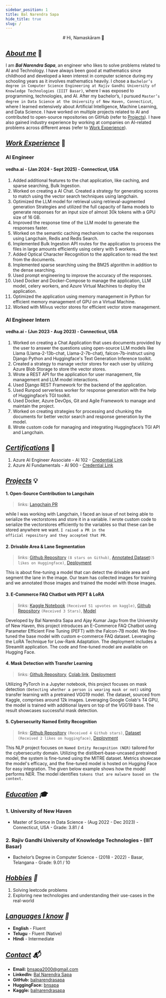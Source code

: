 ```yaml
---
sidebar_position: 1
title: Bal Narendra Sapa
hide_title: true
slug: /
---
```


<center>
# Hi, Namaskāram 👋
</center>


## ***<u>About me</u>*** 📝

I am ***Bal Narendra Sapa***, an engineer who likes to solve problems related to AI and Technology. I have always been good at mathematics since childhood and developed a keen interest in computer science during my schooling years as it involves mathematics heavily. I chose a `Bachelor’s degree in Computer Science Engineering at Rajiv Gandhi University of Knowledge Technologies (IIIT Basar)`, where I was exposed to programming, technologies, and AI. After my bachelor’s, I pursued `Master’s degree in Data Science at the University of New Haven, Connecticut`, where I learned extensively about Artificial Intelligence, Machine Learning, and Data Science. I have worked on multiple projects related to AI and contributed to open-source repositories on GitHub (refer to [Projects](#projects-)). I have also gained industry experience by working at companies on AI-related problems across different areas (refer to [Work Experience](#work-experience-)). 


## ***<u>Work Experience</u>*** 💼

### AI Engineer
#### vedha.ai - (Jan 2024 - Sept 2025) - Connecticut, USA

1. Added additional features to the chat application, like caching, and sparse searching, Bulk Ingestion.
2. Worked on creating a AI Chat. Created a strategy for generating scores to match using the vector search techniques using langchain.
3. Optimized the LLM model for retrieval using retrieval-augmented generation Strategies and utilized the full capacity of llama models to generate responses for an input size of almost 30k tokens with a GPU size of 16 GB.
4. Improved the response time of the LLM model to generate the responses faster.
5. Worked on the semantic caching mechanism to cache the responses using Langchain, Redis and Redis Search.
6. Implemented Bulk Ingestion API routes for the application to process the files in large amounts efficiently using celery with 5 workers.
7. Added Optical Character Recognition to the application to read the text from the documents.
8. Implemented sparse searching using the BM25 algorithm in addition to the dense searching.
9. Used prompt engineering to improve the accuracy of the responses.
10. Used Docker and Docker-Compose to manage the application, LLM model, celery workers, and Azure Virtual Machines to deploy the application.
11. Optimized the application using memory management in Python for efficient memory management of GPU on a Virtual Machine.
12. Worked with Milvus vector stores for efficient vector store management.

### AI Engineer Intern 
#### vedha.ai - (Jun 2023 - Aug 2023) - Connecticut, USA
1. Worked on creating a Chat Application that uses documents provided by the user to answer the questions using open-source LLM models like Llama (Llama-2-13b-chat, Llama-2-7b-chat), falcon-7b-instruct using Django Python and Huggingface's Text Generation Inference toolkit.
2. Created a strategy to manage vector stores for each user by utilizing Azure Blob Storage to store the vector stores.
3. Wrote a REST API for the application for user management, file management and LLM model interactions.
4. Used Django REST Framework for the backend of the application.
5. Used Runpod serverless worker for response generation with the help of Huggingface’s TGI toolkit.
6. Used Docker, Azure DevOps, Git and Agile Framework to manage and maintain the project.
7. Worked on creating strategies for processing and chunking the documents for better vector search and response generation by the model.
8. Wrote custom code for managing and integrating Huggingface’s TGI API and Langchain.

## ***<u>Certifications</u>*** 📜

1. Azure AI Engineer Associate - AI 102 - [Credential Link](https://learn.microsoft.com/en-us/users/balnarendrasapa-2320/credentials/92fc9ad499238059?ref=https%3A%2F%2Fwww.linkedin.com%2F)
2. Azure AI Fundamentals - AI 900 - [Credential Link](https://learn.microsoft.com/en-us/users/balnarendrasapa-2320/credentials/5db34e4b52592537)

## ***<u>Projects</u>*** 💡

#### 1. Open-Source Contribution to Langchain

> links: [Langchain PR](https://github.com/langchain-ai/langchain/pull/7914)

while I was working with Langchain, I faced an issue of not being able to serialize the vectorstores and store it in a variable. I wrote custom code to serialize the vectorstores efficiently to the variables so that these can be stored anywhere we want. <code>I raised a PR in the official repository and they accepted that PR</code>.

#### 2. Drivable Area & Lane Segmentation

> links: [Github Repository](https://github.com/balnarendrasapa/road-detection) `(8 stars on Github)`, [Annotated Dataset](https://huggingface.co/datasets/bnsapa/road-detection)`(5 likes on Huggingface)`, [Deployment](https://huggingface.co/spaces/bnsapa/road-detection)

This is about fine-tuning a model that can detect the drivable area and segment the lane in the image. Our team has collected images for training and we annotated those images and trained the model with those images.


#### 3. E-Commerce FAQ Chatbot with PEFT & LoRA

> links: [Kaggle Notebook](https://www.kaggle.com/code/balnarendrasapa/fine-tuning-falcon-7b-with-faq-e-com-dataset) `(Received 51 upvotes on kaggle)`, [Github Repository](https://github.com/balnarendrasapa/faq-llm) `(Received 3 Stars)`, [Model](https://huggingface.co/bnsapa/faq-llm)

Developed by Bal Narendra Sapa and Ajay Kumar Jagu from the University of New Haven, this project introduces an E-Commerce FAQ Chatbot using Parameter Efficient Fine Tuning (PEFT) with the Falcon-7B model. We fine-tuned the base model with custom e-commerce FAQ dataset. Leveraging the LoRA Technique for Low-Rank Adaptation. The deployment includes a Streamlit application. The code and fine-tuned model are available on Hugging Face.


#### 4. Mask Detection with Transfer Learning

> links: [Github Repository](https://github.com/balnarendrasapa/mask-detection), [Colab link](https://colab.research.google.com/github/balnarendrasapa/mask-detection/blob/master/face_mask_detection.ipynb), [Deployment](https://huggingface.co/spaces/bnsapa/mask-detection)

Utilizing PyTorch in a Jupyter notebook, this project focuses on mask detection `(Detecting whether a person is wearing mask or not)` using transfer learning with a pretrained VGG19 model. The dataset, sourced from Kaggle, comprises around 12k images. Leveraging Google Colab's T4 GPU, the model is trained with additional layers on top of the VGG19 base. The result showcases successful mask detection.

#### 5. Cybersecurity Named Entity Recognition

> links: [Github Repository](https://github.com/balnarendrasapa/cybersecurity-ner) `(Received 4 Github stars)`, [Dataset](https://huggingface.co/datasets/bnsapa/cybersecurity-ner) `(Received 2 likes on huggingface)`, [Deployment](https://huggingface.co/spaces/bnsapa/cybersecurity-ner)

This NLP project focuses on `Named Entity Recognition (NER)` tailored for the cybersecurity domain. Utilizing the distilbert-base-uncased pretrained model, the system is fine-tuned using the MITRE dataset. Metrics showcase the model's efficacy, and the fine-tuned model is hosted on Hugging Face for easy integration. The given below example shows how the model performs NER. The model identifies `tokens that are malware based on the context.`


## ***<u>Education</u> 🎓***

### 1. University of New Haven
- Master of Science in Data Science - (Aug 2022 - Dec 2023) - Connecticut, USA - Grade: 3.81 / 4

### 2. Rajiv Gandhi University of Knowledge Technologies - (IIIT Basar)
- Bachelor’s Degree in Computer Science - (2018 - 2022) - Basar, Telangana - Grade: 9.01 / 10


## ***<u>Hobbies</u> 🧶***
1. Solving leetcode problems
2. Exploring new technologies and understanding their use-cases in the real-world


## ***<u>Languages I know</u> 🧶***

- **English** - Fluent
- **Telugu** - Fluent (Native)
- **Hindi** - Intermediate


## ***<u>Contact</u> 📬***

- **Email:** [bnsapa2000@gmail.com](mailto:bnsapa2000@gmail.com)
- **LinkedIn:** [Bal Narendra Sapa](https://www.linkedin.com/in/balnarendrasapa/)
- **GitHub:** [balnarendrasapa](https://github.com/balnarendrasapa)
- **HuggingFace:** [bnsapa](https://huggingface.co/bnsapa)
- **Kaggle:** [balnarendrasapa](https://www.kaggle.com/balnarendrasapa)